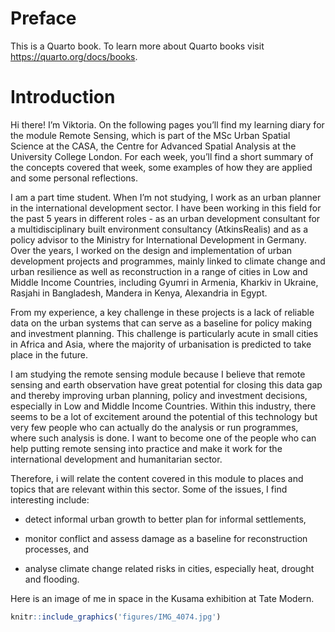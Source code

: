 # Preface {.unnumbered}

This is a Quarto book. To learn more about Quarto books visit <https://quarto.org/docs/books>.

# Introduction

Hi there! I'm Viktoria. On the following pages you'll find my learning diary for the module Remote Sensing, which is part of the MSc Urban Spatial Science at the CASA, the Centre for Advanced Spatial Analysis at the University College London. For each week, you'll find a short summary of the concepts covered that week, some examples of how they are applied and some personal reflections.

I am a part time student. When I'm not studying, I work as an urban planner in the international development sector. I have been working in this field for the past 5 years in different roles - as an urban development consultant for a multidisciplinary built environment consultancy (AtkinsRealis) and as a policy advisor to the Ministry for International Development in Germany. Over the years, I worked on the design and implementation of urban development projects and programmes, mainly linked to climate change and urban resilience as well as reconstruction in a range of cities in Low and Middle Income Countries, including Gyumri in Armenia, Kharkiv in Ukraine, Rasjahi in Bangladesh, Mandera in Kenya, Alexandria in Egypt.

From my experience, a key challenge in these projects is a lack of reliable data on the urban systems that can serve as a baseline for policy making and investment planning. This challenge is particularly acute in small cities in Africa and Asia, where the majority of urbanisation is predicted to take place in the future.

I am studying the remote sensing module because I believe that remote sensing and earth observation have great potential for closing this data gap and thereby improving urban planning, policy and investment decisions, especially in Low and Middle Income Countries. Within this industry, there seems to be a lot of excitement around the potential of this technology but very few people who can actually do the analysis or run programmes, where such analysis is done. I want to become one of the people who can help putting remote sensing into practice and make it work for the international development and humanitarian sector.

Therefore, i will relate the content covered in this module to places and topics that are relevant within this sector. Some of the issues, I find interesting include:

-   detect informal urban growth to better plan for informal settlements,

-   monitor conflict and assess damage as a baseline for reconstruction processes, and

-   analyse climate change related risks in cities, especially heat, drought and flooding.

Here is an image of me in space in the Kusama exhibition at Tate Modern.

```r
knitr::include_graphics('figures/IMG_4074.jpg')
```

